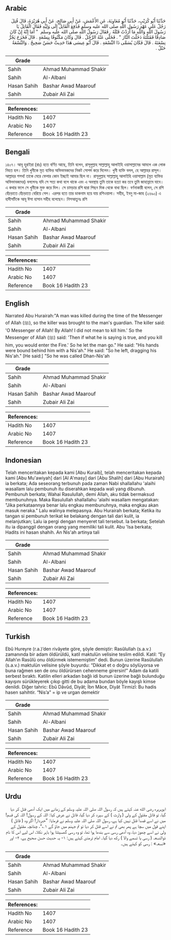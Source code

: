## Arabic


<div dir="rtl" lang="ar" style={{fontSize:'larger',backgroundColor:'#f8f9fa',padding:20}}>
حَدَّثَنَا أَبُو كُرَيْبٍ، حَدَّثَنَا أَبُو مُعَاوِيَةَ، عَنِ الأَعْمَشِ، عَنْ أَبِي صَالِحٍ، عَنْ أَبِي هُرَيْرَةَ، قَالَ قُتِلَ رَجُلٌ عَلَى عَهْدِ رَسُولِ اللَّهِ صلى الله عليه وسلم فَدُفِعَ الْقَاتِلُ إِلَى وَلِيِّهِ فَقَالَ الْقَاتِلُ يَا رَسُولَ اللَّهِ وَاللَّهِ مَا أَرَدْتُ قَتْلَهُ ‏.‏ فَقَالَ رَسُولُ اللَّهِ صلى الله عليه وسلم ‏ "‏ أَمَا إِنَّهُ إِنْ كَانَ صَادِقًا فَقَتَلْتَهُ دَخَلْتَ النَّارَ ‏"‏ ‏.‏ فَخَلَّى عَنْهُ الرَّجُلُ ‏.‏ قَالَ وَكَانَ مَكْتُوفًا بِنِسْعَةٍ ‏.‏ قَالَ فَخَرَجَ يَجُرُّ نِسْعَتَهُ ‏.‏ قَالَ فَكَانَ يُسَمَّى ذَا النِّسْعَةِ ‏.‏ قَالَ أَبُو عِيسَى هَذَا حَدِيثٌ حَسَنٌ صَحِيحٌ ‏.‏ وَالنِّسْعَةُ حَبْلٌ ‏.‏
</div>
<div style={{backgroundColor:'#f8f9fa',padding:20, marginBottom: 10}}><table> <thead> <tr> <th>Grade</th> <th></th> </tr> </thead> <tbody> <tr><td>Sahih</td><td>Ahmad Muhammad Shakir</td></tr><tr><td>Sahih</td><td>Al-Albani</td></tr><tr><td>Hasan Sahih</td><td>Bashar Awad Maarouf</td></tr><tr><td>Sahih</td><td>Zubair Ali Zai</td></tr></tbody></table><table> <thead> <tr> <th>References:</th> <th></th> </tr> </thead> <tbody><tr><td>Hadith No</td><td>1407</td></tr><tr><td>Arabic No</td><td>1407</td></tr><tr><td>Reference</td><td>Book 16 Hadith 23</td></tr></tbody></table></div>

## Bengali


<div dir="ltr" lang="bn" style={{fontSize:'larger',backgroundColor:'#f8f9fa',padding:20}}>
১৪০৭। আবূ হুরাইরা (রাঃ) হতে বর্ণিত আছে, তিনি বলেন, রাসূলুল্লাহ সাল্লাল্লাহু আলাইহি ওয়াসাল্লামের আমলে এক লোক নিহত হল। তিনি খুনীকে মৃত ব্যক্তির অভিভাবকদের নিকট সোপর্দ করে দিলেন। খুনী ব্যক্তি বলল, হে আল্লাহর রাসূল। আল্লাহর শপথ! তাকে মেরে ফেলার কোন ইচ্ছাই আমার ছিল না। রাসূলুল্লাহ সাল্লাল্লাহু আলাইহি ওয়াসাল্লাম (মৃত ব্যক্তির অভিভাবকদের) বললেনঃ যদি সে সত্য কথা বলে থাকে এবং এ অবস্থায় তুমি তাকে হত্যা কর তবে তুমি জাহান্নামে যাবে। এ কথার ফলে সে খুনীকে মুক্ত করে দিল। সে চামড়ার রশি দ্বারা পিছন দিক থেকে বাধা ছিল। বর্ণনাকারী বলেন, সে রশি হেঁচড়াতে হেঁচড়াতে বেরিয়ে গেল। এরপর হতে তার ডাকনাম হয়ে যায় রশিওয়ালা। সহীহ, ইবনু মা-জাহ (২৬৯০) এ হাদীসটিকে আবূ ঈসা হাসান সহীহ বলেছেন। নিসআতুনঃ রশি
</div>
<div style={{backgroundColor:'#f8f9fa',padding:20, marginBottom: 10}}><table> <thead> <tr> <th>Grade</th> <th></th> </tr> </thead> <tbody> <tr><td>Sahih</td><td>Ahmad Muhammad Shakir</td></tr><tr><td>Sahih</td><td>Al-Albani</td></tr><tr><td>Hasan Sahih</td><td>Bashar Awad Maarouf</td></tr><tr><td>Sahih</td><td>Zubair Ali Zai</td></tr></tbody></table><table> <thead> <tr> <th>References:</th> <th></th> </tr> </thead> <tbody><tr><td>Hadith No</td><td>1407</td></tr><tr><td>Arabic No</td><td>1407</td></tr><tr><td>Reference</td><td>Book 16 Hadith 23</td></tr></tbody></table></div>

## English


<div dir="ltr" lang="en" style={{fontSize:'larger',backgroundColor:'#f8f9fa',padding:20}}>
Narrated Abu Hurairah:"A man was killed during the time of the Messenger of Allah (ﷺ), so the killer was brought to the man's guardian. The killer said: 'O Messenger of Allah! By Allah! I did not mean to kill him.' So the Messenger of Allah (ﷺ) said: 'Then if what he is saying is true, and you kill him, you would enter the Fire.' So he let the man go." He said: "His hands were bound behind him with a Nis'ah." He said: "So he left, dragging his Nis'ah." [He said:] "So he was called Dhan-Nis'ah
</div>
<div style={{backgroundColor:'#f8f9fa',padding:20, marginBottom: 10}}><table> <thead> <tr> <th>Grade</th> <th></th> </tr> </thead> <tbody> <tr><td>Sahih</td><td>Ahmad Muhammad Shakir</td></tr><tr><td>Sahih</td><td>Al-Albani</td></tr><tr><td>Hasan Sahih</td><td>Bashar Awad Maarouf</td></tr><tr><td>Sahih</td><td>Zubair Ali Zai</td></tr></tbody></table><table> <thead> <tr> <th>References:</th> <th></th> </tr> </thead> <tbody><tr><td>Hadith No</td><td>1407</td></tr><tr><td>Arabic No</td><td>1407</td></tr><tr><td>Reference</td><td>Book 16 Hadith 23</td></tr></tbody></table></div>

## Indonesian


<div dir="ltr" lang="id" style={{fontSize:'larger',backgroundColor:'#f8f9fa',padding:20}}>
Telah menceritakan kepada kami [Abu Kuraib], telah menceritakan kepada kami [Abu Mu'awiyah] dari [Al A'masy] dari [Abu Shalih] dari [Abu Hurairah] ia berkata; Ada seseorang terbunuh pada zaman Nabi shallallahu 'alaihi wasallam lalu pembunuh itu diserahkan kepada wali yang dibunuh. Pembunuh berkata; Wahai Rasulullah, demi Allah, aku tidak bermaksud membunuhnya. Maka Rasulullah shallallahu 'alaihi wasallam mengatakan: "Jika perkataannya benar lalu engkau membunuhnya, maka engkau akan masuk neraka." Lalu walinya melepasnya. Abu Hurairah berkata; Ketika itu tangan si pembunuh terikat ke belakang dengan tali dari kulit, ia melanjutkan; Lalu ia pergi dengan menyeret tali tersebut. Ia berkata; Setelah itu ia dipanggil dengan orang yang memiliki tali kulit. Abu 'Isa berkata; Hadits ini hasan shahih. An Nis'ah artinya tali
</div>
<div style={{backgroundColor:'#f8f9fa',padding:20, marginBottom: 10}}><table> <thead> <tr> <th>Grade</th> <th></th> </tr> </thead> <tbody> <tr><td>Sahih</td><td>Ahmad Muhammad Shakir</td></tr><tr><td>Sahih</td><td>Al-Albani</td></tr><tr><td>Hasan Sahih</td><td>Bashar Awad Maarouf</td></tr><tr><td>Sahih</td><td>Zubair Ali Zai</td></tr></tbody></table><table> <thead> <tr> <th>References:</th> <th></th> </tr> </thead> <tbody><tr><td>Hadith No</td><td>1407</td></tr><tr><td>Arabic No</td><td>1407</td></tr><tr><td>Reference</td><td>Book 16 Hadith 23</td></tr></tbody></table></div>

## Turkish


<div dir="ltr" lang="tr" style={{fontSize:'larger',backgroundColor:'#f8f9fa',padding:20}}>
Ebû Hureyre (r.a.)’den rivâyete göre, şöyle demiştir: Rasûlullah (s.a.v.) zamanında bir adam öldürüldü, katil maktulün velisine teslim edildi. Katil: “Ey Allah’ın Rasûlü onu öldürmek istememiştim” dedi. Bunun üzerine Rasûlullah (s.a.v.) maktulün velisine şöyle buyurdu: “Dikkat et o doğru söylüyorsa ve buna rağmen sen de onu öldürürsen cehenneme girersin!” Adam da katili serbest bıraktı. Katilin elleri arkadan bağlı idi bunun üzerine bağlı bulunduğu kayışını sürükleyerek çıkıp gitti de bu adama bundan böyle kayışlı kimse denildi. Diğer tahric: Ebû Dâvûd, Diyât; İbn Mâce, Diyât Tirmizî: Bu hadis hasen sahihtir. “Nis’a” = ip ve urgan demektir
</div>
<div style={{backgroundColor:'#f8f9fa',padding:20, marginBottom: 10}}><table> <thead> <tr> <th>Grade</th> <th></th> </tr> </thead> <tbody> <tr><td>Sahih</td><td>Ahmad Muhammad Shakir</td></tr><tr><td>Sahih</td><td>Al-Albani</td></tr><tr><td>Hasan Sahih</td><td>Bashar Awad Maarouf</td></tr><tr><td>Sahih</td><td>Zubair Ali Zai</td></tr></tbody></table><table> <thead> <tr> <th>References:</th> <th></th> </tr> </thead> <tbody><tr><td>Hadith No</td><td>1407</td></tr><tr><td>Arabic No</td><td>1407</td></tr><tr><td>Reference</td><td>Book 16 Hadith 23</td></tr></tbody></table></div>

## Urdu


<div dir="rtl" lang="ur" style={{fontSize:'larger',backgroundColor:'#f8f9fa',padding:20}}>
ابوہریرہ رضی الله عنہ کہتے ہیں کہ رسول اللہ صلی اللہ علیہ وسلم کے زمانے میں ایک آدمی قتل کر دیا گیا، تو قاتل مقتول کے ولی ( وارث ) کے سپرد کر دیا گیا، قاتل نے عرض کیا: اللہ کے رسول! اللہ کی قسم! میں نے اسے قصداً قتل نہیں کیا ہے، رسول اللہ صلی اللہ علیہ وسلم نے فرمایا: ”خبردار! اگر وہ ( قاتل ) اپنے قول میں سچا ہے پھر بھی تم نے اسے قتل کر دیا تو تم جہنم میں جاؤ گے ۱؎“، چنانچہ مقتول کے ولی نے اسے چھوڑ دیا، وہ آدمی رسی سے بندھا ہوا تھا، تو وہ رسی گھسیٹتا ہوا باہر نکلا، اس لیے اس کا نام ذوالنسعہ ( رسی یا تسمے والا ) رکھ دیا گیا۔ امام ترمذی کہتے ہیں: ۱- یہ حدیث حسن صحیح ہے، ۲- اور «نسعہ» : رسی کو کہتے ہیں۔
</div>
<div style={{backgroundColor:'#f8f9fa',padding:20, marginBottom: 10}}><table> <thead> <tr> <th>Grade</th> <th></th> </tr> </thead> <tbody> <tr><td>Sahih</td><td>Ahmad Muhammad Shakir</td></tr><tr><td>Sahih</td><td>Al-Albani</td></tr><tr><td>Hasan Sahih</td><td>Bashar Awad Maarouf</td></tr><tr><td>Sahih</td><td>Zubair Ali Zai</td></tr></tbody></table><table> <thead> <tr> <th>References:</th> <th></th> </tr> </thead> <tbody><tr><td>Hadith No</td><td>1407</td></tr><tr><td>Arabic No</td><td>1407</td></tr><tr><td>Reference</td><td>Book 16 Hadith 23</td></tr></tbody></table></div>